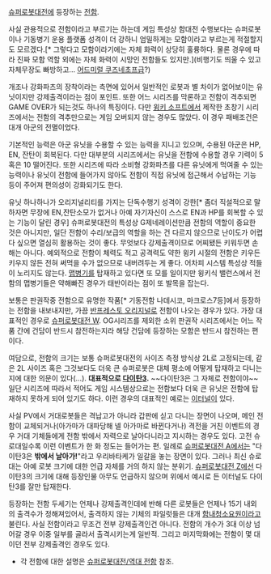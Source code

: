 [[슈퍼로봇대전]]에 등장하는 [[전함]].

사실 관용적으로 전함이라고 부르기는 하는데 게임 특성상 함대전 수행보다는 슈퍼로봇이나 기동병기 운용 플랫폼 성격이 더 강하니 엄밀하게는 모함이라고 부르는게 적절할지도 모르겠다.[* 그렇다고 모함이라기에는 자체 화력이 상당히 훌륭하다. 물론 경우에 따라 진짜 모함 역할 외에는 자체 화력이 시망인 전함들도 있지만.](비행기도 띄울 수 있고 자체무장도 빠방하고... [[어드미럴 쿠즈네초프급]]?)

개조나 강화파츠의 장착이라는 측면에 있어서 일반적인 로봇과 별 차이가 없어보이는 유닛이지만 강제출격이라는 점이 포인트. 또한 어느 시리즈를 막론하고 전함이 격추되면 GAME OVER가 되는것도 하나의 특징이다. 다만 [[윙키 소프트]]에서 제작한 초창기 시리즈에서는 전함의 격추만으로는 게임 오버되지 않는 경우도 많았다. 이 경우 패배조건은 대개 아군의 전멸이었다.

기본적인 능력은 아군 유닛을 수용할 수 있는 능력을 지니고 있으며, 수용된 아군은 HP, EN, 잔탄이 회복된다. 다만 대부분의 시리즈에서는 유닛을 전함에 수용할 경우 기력이 5 혹은 10 떨어진다. 또한 시리즈에 따라 소비형 강화파츠를 다른 유닛에게 먹여줄 수 있는 능력이나 유닛이 전함에 들어가지 않아도 전함이 직접 유닛에 접근해서 수납하는 기능 등이 주어져 편의성이 강화되기도 한다.

유닛 하나하나가 오리지널리티를 가지는 단독수행기 성격이 강한[* 좀더 직설적으로 말하자면 무장에 EN,잔탄소모가 없거나 아예 자기자신이 스스로 EN과 HP를 회복할 수 있는 기능이 달린 경우] 슈퍼로봇대전의 특성상 G제네레이션만큼 전함의 역할이 중요한 것은 아니지만, 일단 전함이 수리/보급의 역할을 하는 건 다르지 않으므로 난이도가 어렵다 싶으면 열심히 활용하는 것이 좋다. 무엇보다 강제출격이므로 어찌됐든 키워두면 손해는 아니다. 예외적으로 전함이 체력도 적고 공격력도 약한 윙키 시절의 전함은 키우든 키우지 않든 전혀 써먹을 수가 없으므로 내버려두는 게 좋다. 어차피 시스템 특성상 적들이 노리지도 않는다. [[맵병기]]를 탑재하고 있다면 또 모를 일이지만 윙키식 밸런스에서 전함의 맵병기들은 약해빠진 경우가 태반이라는 점이 또 발목을 잡는다.

보통은 판권작중 전함으로 유명한 작품[* 기동전함 나데시코, 마크로스7등]에서 등장하는 전함을 내보내지만, 가끔 [[반프레스토 오리지널]]로 전함이 나오는 경우가 있다. 가장 대표적인 경우로 [[슈퍼로봇대전 W]]. OG시리즈를 제외한 소위 판권작 시리즈에서는 어느 작품 간에 건담이 반드시 참전하는지라 해당 건담에 등장하는 모함은 반드시 참전하는 편이다.

여담으로, 전함의 크기는 보통 슈퍼로봇대전의 사이즈 측정 방식상 2L로 고정되는데, 같은 2L 사이즈 혹은 그것보다도 더욱 큰 슈퍼로봇은 대체 평소에 어떻게 탑재하고 다니는지에 대한 의문이 있다(…). '''대표적으로 [[다이탄3]].''' ~~다이탄3은 그 자체로 전함이야~~ 일단 시리즈에 따라서 적어도 게임 시스템상으로는 전함보다 더욱 큰 유닛은 전함에 탑재하지 못하게 되어 있기도 하다. 이런 경우의 대표적인 예로는 [[이터널]]이 있다.

사실 PV에서 거대로봇들은 격납고가 아니라 갑판에 싣고 다니는 장면이 나오며, 메인 전함이 교체되거나(아가마가 대파당해 넬 아가마로 바뀐다거나) 격전을 거친 이벤트의 경우 거대 기체들에게 전함 밖에서 자력으로 날아다니라고 지시하는 경우도 있다. 고전 슈로대일수록 이런 이벤트가 한 화 정도는 들어가는 편. 일례로 [[슈퍼로봇대전 A]]에서는 "다이탄3은 '''밖에서 날아가!'''"라고 우리바타케가 일갈을 놓는 장면이 있다. 그러나 최신 슈로대는 아예 로봇 크기에 대한 언급 자체를 거의 하지 않는 분위기. [[슈퍼로봇대전 Z]]에선 다이탄3의 크기에 대해 등장인물 아무도 언급하지 않으며 위에서 예시로 든 이터널도 다이탄3를 잘만 탑재한다. 

등장하는 전함 두세기는 언제나 강제출격인데에 반해 다른 로봇들은 언제나 15기 내외의 출격수가 정해져있어서, 출격하지 않는 기체의 파일럿들은 대개 [[함내청소요원]]이라고 불린다. 사실 전함이라고 무조건 전부 강제출격인건 아니다. 전함의 개수가 3대 이상 넘어갈 경우 이중 일부를 골라서 출격시키는게 일반적. 그리고 마지막화에는 전함이 몇 대이던 전부 강제출격인 경우도 있다.

* 각 전함에 대한 설명은 [[슈퍼로봇대전/역대 전함]] 참조.
